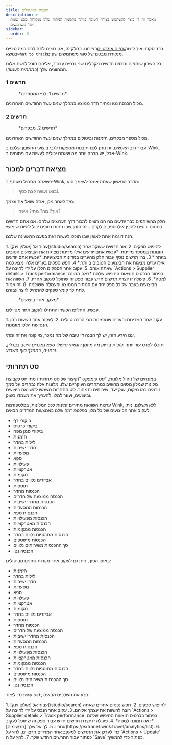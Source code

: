 ```yaml
---
title: תובנות למתחילים
description: >-
  מאמר זה דן כיצד להשתמש בצורה הטובה ביותר בתכונות הניתוח שלנו מנקודות מבט שונות
  של משתמשים.
sidebar:
  order: 3
---
```


כבר סקרנו איך ליצור[גרפים אנליטיים](/user/analytics/)בפירוט. בחלק זה, אנו רוצים לתת לכם כמה טיפים בנושא`what to track`מנקודת מבטם של סוגי משתמשים שונים.

כל חשבון שותפים ונכסים חדשים מקבלים שני גרפים עבורך, אליהם תוכל לגשת מלוח המחוונים שלך (*בתחתית העמוד*).

### תרשים 1

<figure>
  <CloudinaryImage width="700" height="222" resize="scale" quality="best" alt="לפי המספרים" src="academy/by-the-numbers" errorImage="noimage_opaque_nyrtl0.png" />

  <figcaption>*תרשים 1. לפי המספרים*</figcaption>
</figure>


מכיל הכנסה נטו ומחיר חדר ממוצע במהלך שנים עשר החודשים האחרונים.

### תרשים 2

<figure>
  <CloudinaryImage width="700" height="222" resize="scale" quality="best" alt="מבקרים" src="academy/visitors" errorImage="noimage_opaque_nyrtl0.png" />

  <figcaption>*תרשים 2. מבקרים*</figcaption>
</figure>


מכיל מספר מבקרים, הזמנות וביטולים במהלך שנים עשר החודשים האחרונים.

עבור רוב האנשים, זה נותן לכם תובנות מספקות לגבי ביצועי החשבון שלכם ב-Wink. אבל, יש הרבה יותר מה שאתם יכולים לעשות עם ניתוחים ב-Wink.

## מציאת דברים למכור

כשאתה מתחיל כשותף ב-Wink, הדבר הראשון שאתה אומר לעצמך הוא:

> בואו נעשה קצת כסף!.

מיד לאחר מכן, אתה שואל את עצמך:

> איך? מה? מתי? איפה?

חלק מהשותפים כבר יודעים מה הם רוצים למכור דרך הערוצים שלהם. אם אתם חדשים בתחום ורוצים להבין אילו ספקים לקדם... זה הזמן שבו ניתוח נתונים יכול להיות שימושי.

הנה דוגמה אחת לאופן שבו תוכלו לעשות זאת בפעם הראשונה שלכם:

<Steps>
  1. עבור אל [אולפן וינק](/studio/search) לחיפוש ספקים.
  2. צור תרשים שעוקב אחר הזמנות במספר מדינות. *עכשיו אתם יודעים אילו מדינות מציגות את הביצועים הטובים ביותר.*
  3. צרו תרשים נוסף עבור חלק מהערים במדינות הביצועיות. *עכשיו אתם יודעים אילו ערים מציגות את הביצועים הטובים ביותר.*
  4. חפש ספקים בערים אלה ומצא כמה שאתה אוהב.
  5. עקוב אחר הספקים הללו על ידי לחיצה על `Actions > Supplier details > Track performance` כפתור בכרטיס תוצאות החיפוש שלהם *ראה תמונה למטה*.
  6. פעולה זו יוצרת תרשים חדש עבור ספק זה שתוכל לעקוב אחריו.
  7. השווה את הביצועים בעבר של כל ספק יחד עם המחיר הממוצע והעמלה ששולמה.
  8. זה אמור לתת לך קומץ ספקים להתחיל לייצר עבורם.
</Steps>


<figure>
  <CloudinaryImage width="350" height="190" resize="scale" quality="best" alt="פרטי הספק" src="academy/supplier-details" errorImage="noimage_opaque_nyrtl0.png" />

  <figcaption>*מעקב אחר ביצועים*</figcaption>
</figure>


עכשיו, החליפו הקשר והתחילו לעקוב אחר מטיילים.

<Steps>
  1. עקוב אחר המדינות והערים שמזמינות הכי הרבה טיולים.
  2. לעקוב אחר השעות בהן הנסיעות הללו מוזמנות.
</Steps>


עם הידע הזה, יש לך הבנה די טובה של מה נמכר, מי קונה את זה ומתי.

תוכלו לפרט עוד יותר ולגלות בדיוק מה מוזמן.*דוגמה: טיפולי ספא נמכרים היטב בברלין, גרמניה, במהלך סוף השבוע.*

## סט תחרותי

במונחים של ניהול מלונות, "*סט קומפקטי*"(קיצור של סט תחרותי) מתייחס לקבוצת מלונות שמלון מסוים מחשיב כמתחרים העיקריים שלו.
מלונות אלה נבחרים על סמך גורמים כמו מיקום, שוק יעד, שירותים ותמחור.
סט התחרות משמש להשוואת ביצועים וביצועים, ועוזר למלון להעריך את מעמדו בשוק.

ערכות השוואת מחירים זמינות לכל המלונות, בפלטפורמת Wink, ללא תשלום. ניתן לעקוב אחר הביצועים של כל מלון בפלטפורמה שלנו באמצעות המדדים הבאים:

* ביקורי דף
* ביקורי כרטיס
* ביקורי סמן מפה
* הזמנות
* לילות בחדר
* חדרי ישיבות
* מסעדות
* ספא
* פעילויות
* אטרקציות
* מקומות
* אביזרים נלווים בחדר
* תוספות
* הכנסות מחדר
* הכנסה ממוצעת של חדרים
* הכנסות מחדרי ישיבות
* הכנסות המסעדות
* הכנסות ספא
* הכנסות מפעילויות
* הכנסות מאטרקציות
* הכנסות ממקומות
* הכנסות מתוספות נלוות בחדר
* הכנסות מתוספים
* סך ההכנסות משירותים נלווים
* הכנסה נטו

באופן הפוך, ניתן גם לעקוב אחר נקודות נתונים מביטולים:

* הזמנות
* לילות בחדר
* חדרי ישיבות
* מסעדות
* ספא
* פעילויות
* אטרקציות
* מקומות
* אביזרים נלווים בחדר
* תוספות
* הכנסות מחדר
* הכנסה ממוצעת של חדרים
* הכנסות מחדרי ישיבות
* הכנסות המסעדות
* הכנסות ספא
* הכנסות מפעילויות
* הכנסות מאטרקציות
* הכנסות ממקומות
* הכנסות מתוספות נלוות בחדר
* הכנסות מתוספים
* סך ההכנסות משירותים נלווים
* הכנסה נטו

כדי ליצור`comp set`, בצע את השלבים הבאים:

<Steps>
  1. עבור אל [אולפן וינק](/studio/search) לחיפוש ספקים.
  2. חפש נכסים אחרים שאתה רוצה להשוות את עצמך אליהם.
  3. עקוב אחר הנכס על ידי לחיצה על `Actions > Supplier details > Track performance` כפתור בכרטיס תוצאות החיפוש שלהם *ראה תמונה למטה*.
  4. פעולה זו יוצרת תרשים חדש עבור ספק זה שתוכל לעקוב אחריו.
  5. לך אל שלך [תרשימים](https://extranet.wink.travel/analytics/list).
  6. כדי לעדכן את התרשים למעקב אחר המדדים הרצויים, לחץ על `Actions > Update` כפתור עבור התרשים החדש שלך.
  7. לחץ על ה `Save` כפתור כדי להמשיך.
</Steps>

